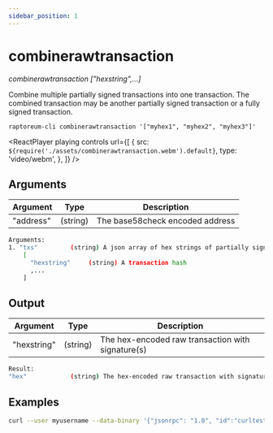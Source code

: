```yaml
---
sidebar_position: 1
---
```



# combinerawtransaction

_combinerawtransaction ["hexstring",...]_

Combine multiple partially signed transactions into one transaction.
The combined transaction may be another partially signed transaction or a
fully signed transaction.

`raptoreum-cli combinerawtransaction '["myhex1", "myhex2", "myhex3"]'`

<ReactPlayer
  playing
  controls
  url={[
    {
      src: `${require('./assets/combinerawtransaction.webm').default}`,
      type: 'video/webm',
    },
  ]}
/>

## Arguments

| Argument  | Type     | Description                     |
| --------- | -------- | ------------------------------- |
| "address" | (string) | The base58check encoded address |

```bash
Arguments:
1. "txs"         (string) A json array of hex strings of partially signed transactions
    [
      "hexstring"     (string) A transaction hash
      ,...
    ]
```

## Output

| Argument    | Type     | Description                                       |
| ----------- | -------- | ------------------------------------------------- |
| "hexstring" | (string) | The hex-encoded raw transaction with signature(s) |

```bash
Result:
"hex"            (string) The hex-encoded raw transaction with signature(s)
```

## Examples

```bash
curl --user myusername --data-binary '{"jsonrpc": "1.0", "id":"curltest", "method": "combinerawtransaction", "params": ["hex1", "hex2"] }' -H 'content-type: text/plain;' http://127.0.0.1:9998/
```
